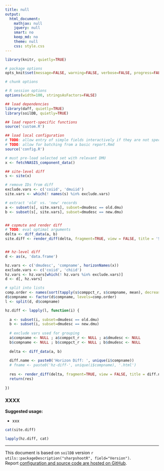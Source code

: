 ```yaml
---
title: null
output:
  html_document:
    mathjax: null
    jquery: null
    smart: no
    keep_md: no
    theme: null
    css: style.css
---
```





```r
library(knitr, quietly=TRUE)

# package options
opts_knit$set(message=FALSE, warning=FALSE, verbose=FALSE, progress=FALSE)

# chunk options

# R session options
options(width=100, stringsAsFactors=FALSE)

## load dependencies
library(daff, quietly=TRUE)
library(soilDB, quietly=TRUE)

## load report-specific functions
source('custom.R') 

## load local configuration 
# TODO: allow entry of simple fields interactively if they are not specified?
# TODO: allow for batching from a basic report.Rmd
source('config.R')

# must pre-load selected set with relevant DMU
x <- fetchNASIS_component_data()

## site-level diff
s <- site(x)

# remove IDs from diff
exclude.vars <- c('coiid', 'dmuiid')
site.vars <- which(! names(s) %in% exclude.vars)

# extract 'old' vs. 'new' records
a <- subset(s[, site.vars], subset=dmudesc == old.dmu)
b <- subset(s[, site.vars], subset=dmudesc == new.dmu)


## copmute and render diff
# TODO: eval optimal arguments
delta <- diff_data(a, b)
site.diff <- render_diff(delta, fragment=TRUE, view = FALSE, title = 'Site Diff', summary = TRUE)


## hz-level diff
d <- as(x, 'data.frame')

hz.vars <- c('dmudesc', 'compname', horizonNames(x))
exclude.vars <- c('coiid', 'chiid')
hz.vars <- hz.vars[which(! hz.vars %in% exclude.vars)]
d <- d[, hz.vars]

# split into lists
comp.order <- names(sort(tapply(s$comppct_r, s$compname, mean), decreasing = TRUE))
d$compname <- factor(d$compname, levels=comp.order)
l <- split(d, d$compname)

hz.diff <- lapply(l, function(i) {
  
  a <- subset(i, subset=dmudesc == old.dmu)
  b <- subset(i, subset=dmudesc == new.dmu)
  
  # exclude vars used for grouping
  a$compname <- NULL ; a$comppct_r <- NULL ; a$dmudesc <- NULL
  b$compname <- NULL ; b$comppct_r <- NULL ; b$dmudesc <- NULL
  
  delta <- diff_data(a, b)
  
  diff.name <- paste0('Horizon Diff: ', unique(i$compname))
  # fname <- paste0('hz-diff-', unique(i$compname), '.html')
  
  res <- render_diff(delta, fragment=TRUE, view = FALSE, title = diff.name, summary = TRUE)
  return(res)
  
})
```

### XXXX

**Suggested usage:**

 * xxx

```r
cat(site.diff)
```

```r
lapply(hz.diff, cat)
```



----------------------------
This document is based on `soilDB` version `r utils::packageDescription("sharpshootR", field="Version")`.
<br>
Report [configuration and source code are hosted on GitHub](https://github.com/ncss-tech/soilReports).


